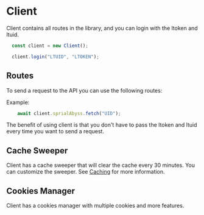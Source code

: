 # Client

Client contains all routes in the library, and you can login with the ltoken and ltuid.

```ts
  const client = new Client();

  client.login("LTUID", "LTOKEN");
```

## Routes

To send a request to the API you can use the following routes:

Example:

```ts
    await client.sprialAbyss.fetch("UID");
```

The benefit of using client is that you don't have to pass the ltoken and ltuid every time you want to send a request.


## Cache Sweeper

Client has a cache sweeper that will clear the cache every 30 minutes. You can customize the sweeper. See [Caching](/caching.mdx) for more information.


## Cookies Manager
 
Client has a cookies manager with multiple cookies and more features.